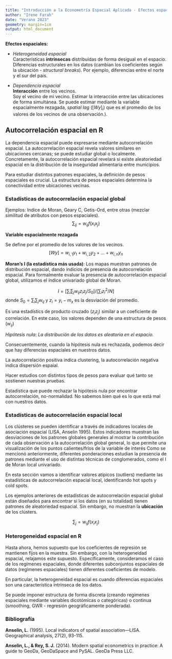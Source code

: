 ```yaml
---
title: "Introducción a la Econometría Espacial Aplicada - Efectos espaciales"
author: "Irene Farah"
date: "Verano 2023"
geometry: margin=1cm
output: html_document
---
```


**Efectos espaciales:**  

- *Heterogeneidad espacial*  
  Características **intrínsecas** distribuídas de forma desigual en el espacio.   
  Diferencias estructurales en los datos (cambian los coeficientes según la ubicación - *structural breaks*). 
  Por ejemplo, diferencias entre el norte y el sur del país.

- *Dependencia espacial*  
  **Interacción** entre los vecinos.  
  Soy el vecino de mi vecino. Estimar la interacción entre las ubicaciones de forma simultánea.
  Se puede estimar mediante la variable espacialmente rezagada, *spatial lag* ($[Wy]_i$) que es el promedio de los valores de los vecinos de una observación.).
  
  
## Autocorrelación espacial en R  

La dependencia espacial puede expresarse mediante autocorrelación espacial. La autocorrelación espacial revela valores similares en ubicaciones cercanas; se puede estudiar global o localmente. Concretamente, la autocorrelación espacial revelará si existe aleatoriedad espacial en la distribución de la inseguridad alimentaria entre municipios.

Para estudiar distintos patrones espaciales, la definición de pesos espaciales es crucial. La estructura de pesos espaciales determina la conectividad entre ubicaciones vecinas. 

### Estadísticas de autocorrelación espacial global  

Ejemplos: Indice de Moran, Geary C, Getis-Ord, entre otras (mezclar similitud de atributos con pesos espaciales).
$$ \sum_{ij}= w_{ij}f(x_ix_j) $$ 

**Variable espacialmente rezagada**  

Se define por el promedio de los valores de los vecinos. 
$$[Wy]=w_{i,1}y_1 + w_{i,2}y_2 + ... + w_{i,n}y_n$$


**Moran's I (la estadística más usada)**:
Los mapas muestran patrones de distribución espacial, dando indicios de presencia de autocorrelación espacial.
Para formalmente evaluar la presencia de autocorrelación espacial global, utilizamos el índice univariado global de Moran.

$$ I= [\sum_i\sum_j w_{ij} z_iz_j/S_0]/[\sum_iz_i^2/N] $$
donde $S_0=\sum_i \sum_j w_{ij}$ y $z_i = y_i-m_x$ es la desviación del promedio.  

Es una estadístics de producto cruzado $(z_i z_j)$ similar a un coeficiente de correlación. En este caso, los valores dependen de una estructura de pesos $(w_{ij})$

*Hipótesis nula: La distribución de los datos es aleatoria en el espacio.*

Consecuentemente, cuando la hipótesis nula es rechazada, podemos decir que hay diferencias espaciales en nuestros datos.

La autocorrelación positiva indica clustering, la autocorrelación negativa indica dispersión espaial. 

Hacer estudios con distintos tipos de pesos para evaluar qué tanto se sostienen nuestras pruebas.

Estadística que puede rechazar la hipótesis nula por encontrar autocorrelación, no-normalidad. No sabemos bien qué es lo que está mal con nuestros datos.

### Estadísticas de autocorrelación espacial local

Los clústeres se pueden identificar a través de indicadores locales de asociación espacial (LISA, Anselin 1995). Estos indicadores muestran las desviaciones de los patrones globales generales al mostrar la contribución de cada observación a la autocorrelación global general, lo que permite una visualización de los puntos calientes/fríos de la variable de interés Como se mencionó anteriormente, diferentes ponderaciones estudian la presencia de patrones mediante el uso de distintas técnicas de conglomerados, como el I de Moran local univariado.

En esta sección vamos a identificar valores atípicos (outliers) mediante las estadísticas de autocorrelación espacial local, identificando hot spots y cold spots.

Los ejemplos anteriores de estadísticas de autocorrelación espacial global están diseñados para encontrar si los datos (en su totalidad) tienen patrones de aleatoriedad espacial. Sin embargo, no muestran la **ubicación** de los clústers.

$$ \sum_{j}=w_{ij} f(x_ix_j)$$ 

### Heterogeneidad espacial en R

Hasta ahora, hemos supuesto que los coeficientes de regresión se mantienen fijos en  la muestra. Sin embargo, con la heterogeneidad espacial,  relajamos este supuesto. Específicamente, consideramos el caso de los regímenes espaciales, donde diferentes subconjuntos espaciales de datos (regímenes espaciales) tienen diferentes coeficientes de modelo. 

En particular, la heterogeneidad espacial es cuando diferencias espaciales son una característica intrínseca de los datos.

Se puede imponer estructura de forma discreta (creando regímenes espaciales mediante variables dicotómicas o categóricas) o continua (smoothing, GWR - regresión geográficamente ponderada).

### Bibliografía
**Anselin, L.** (1995). Local indicators of spatial association—LISA. Geographical analysis, 27(2), 93-115.

**Anselin, L., & Rey, S. J.** (2014). Modern spatial econometrics in practice: A guide to GeoDa, GeoDaSpace and PySAL. GeoDa Press LLC.
